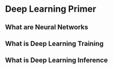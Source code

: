 # Deep Learning Primer

## What are Neural Networks

## What is Deep Learning Training

## What is Deep Learning Inference
